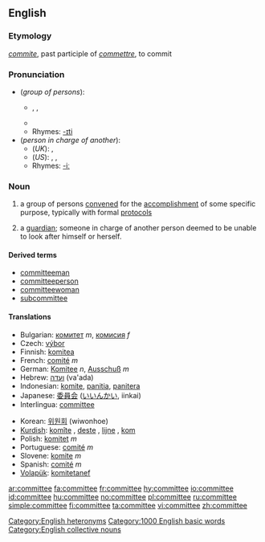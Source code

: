 ==English==
===Etymology===
{{AF.}} ''[[commite]]'', past participle of ''[[commettre]]'', to commit

===Pronunciation===
*(''group of persons''):
**{{AHD|kə-mĭtʹē}}, {{IPA|/kəˈmɪti/}}, {{SAMPA|/k@"mIti/}}
**{{audio|en-us-committee.ogg|Audio (US)}}
**Rhymes: [[Rhymes:English:-ɪti|-ɪti]]
*(''person in charge of another''):
**(''UK''): {{IPA|/kɒmɪˈtiː/}}, {{SAMPA|/kQmIt"i:/}}
**(''US''): {{AHD|käm-ĭ-tēʹ}}, {{IPA|/kɑmɪˈtiː/}}, {{SAMPA|/kAmIt"i:/}}
**Rhymes: [[Rhymes:English:-iː|-iː]]
[[Category:English heteronyms]]

===Noun===
{{wikipedia}}
{{en-noun}}
# a group of persons [[convene]]d for the [[accomplishment]] of some specific purpose, typically with formal [[protocol]]s
# {{archaic}} a [[guardian]]; someone in charge of another person deemed to be unable to look after himself or herself.

====Derived terms====
*[[committeeman]]
*[[committeeperson]]
*[[committeewoman]]
*[[subcommittee]]

==== Translations ====
{{trans-top|group of persons convened for the accomplishment of some specific purpose}}
*Bulgarian: [[комитет]] ''m'', [[комисия]] ''f''
*Czech: [[výbor]] {{m}}
*Finnish: [[komitea]]
*French: [[comité]] ''m''
*German: [[Komitee]] ''n'', [[Ausschuß]] ''m''
*Hebrew: [[ועדה]] (va'ada) {{f}}
*Indonesian: [[komite]], [[panitia]], [[panitera]]
*Japanese: [[委員会]] ([[いいんかい]], iinkai)
*Interlingua: [[#Interlingua|committee]]
{{trans-mid}}
*Korean: [[위원회]] (wiwonhoe)
*[[Kurdish]]: [[komîte]] {{f}}, [[deste]] {{f}}, [[lijne]] {{f}}, [[kom]] {{f}}
*Polish: [[komitet]] ''m''
*Portuguese: [[comité]] ''m''
*Slovene: [[komite]] ''m''
*Spanish: [[comité]] ''m''
*[[Volapük]]: [[komitetanef]]
{{trans-bottom}}

{{trans-top|archaic: someone in charge of another}}
{{trans-mid}}
{{trans-bottom}}

[[Category:1000 English basic words]]
[[Category:English collective nouns]]

[[ar:committee]]
[[fa:committee]]
[[fr:committee]]
[[hy:committee]]
[[io:committee]]
[[id:committee]]
[[hu:committee]]
[[no:committee]]
[[pl:committee]]
[[ru:committee]]
[[simple:committee]]
[[fi:committee]]
[[ta:committee]]
[[vi:committee]]
[[zh:committee]]